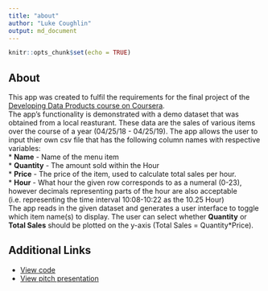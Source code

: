```yaml
---
title: "about"
author: "Luke Coughlin"
output: md_document
---
```


```r
knitr::opts_chunk$set(echo = TRUE)
```

## About
This app was created to fulfil the requirements for the final project of the [Developing Data Products course on Coursera](https://www.coursera.org/learn/data-products).  
The app's functionality is demonstrated with a demo dataset that was obtained from a local reasturant. These data are the sales of various items over the course of a year (04/25/18 - 04/25/19). The app allows the user to input thier own csv file that has the following column names with respective variables:  
* **Name** - Name of the menu item  
* **Quantity** - The amount sold within the Hour  
* **Price** - The price of the item, used to calculate total sales per hour.  
* **Hour** - What hour the given row corresponds to as a numeral (0-23), however decimals representing parts of the hour are also acceptable (i.e. representing the time interval 10:08-10:22 as the 10.25 Hour)  
The app reads in the given dataset and generates a user interface to toggle which item name(s) to display. The user can select whether **Quantity** or **Total Sales** should be plotted on the y-axis (Total Sales = Quantity*Price).  


## Additional Links  
* [View code]()  
* [View pitch presentation]()  
